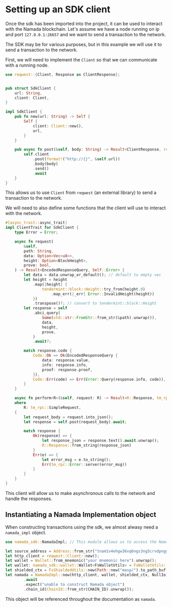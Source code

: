 # Setting up an SDK client

Once the sdk has been imported into the project, it can be used to interact with the Namada blockchain.
Let's assume we have a node running on ip and port `127.0.0.1:26657` and we want to send a transaction to the network.

The SDK may be for various purposes, but in this example we will use it to send a transaction to the network.

First, we will need to implement the `Client` so that we can communicate with a running node.

```rust
use reqwest::{Client, Response as ClientResponse};


pub struct SdkClient {
    url: String,
    client: Client,
}

impl SdkClient {
    pub fn new(url: String) -> Self {
        Self {
            client: Client::new(),
            url,
        }
    }

    pub async fn post(&self, body: String) -> Result<ClientResponse, reqwest::Error> {
        self.client
            .post(format!("http://{}", &self.url))
            .body(body)
            .send()
            .await
    }
}
```

This allows us to use `Client` from `reqwest` (an external library) to send a transaction to the network.

We will need to also define some functions that the client will use to interact with the network.

```rust
#[async_trait::async_trait]
impl ClientTrait for SdkClient {
    type Error = Error;

    async fn request(
        &self,
        path: String,
        data: Option<Vec<u8>>,
        height: Option<BlockHeight>,
        prove: bool,
    ) -> Result<EncodedResponseQuery, Self::Error> {
        let data = data.unwrap_or_default(); // default to empty vec
        let height = height
            .map(|height| {
                tendermint::block::Height::try_from(height.0)
                    .map_err(|_err| Error::InvalidHeight(height))
            })
            .transpose()?; // convert to tendermint::block::Height
        let response = self
            .abci_query(
                Some(std::str::FromStr::from_str(&path).unwrap()),
                data,
                height,
                prove,
            )
            .await?;

        match response.code {
            Code::Ok => Ok(EncodedResponseQuery {
                data: response.value,
                info: response.info,
                proof: response.proof,
            }),
            Code::Err(code) => Err(Error::Query(response.info, code)),
        }
    }

    async fn perform<R>(&self, request: R) -> Result<R::Response, tm_rpc::Error>
    where
        R: tm_rpc::SimpleRequest,
    {
        let request_body = request.into_json();
        let response = self.post(request_body).await;

        match response {
            Ok(response) => {
                let response_json = response.text().await.unwrap();
                R::Response::from_string(response_json)
            }
            Err(e) => {
                let error_msg = e.to_string();
                Err(tm_rpc::Error::server(error_msg))
            }
        }
    }
}
```

This client will allow us to make asynchronous calls to the network and handle the responses.

## Instantiating a Namada Implementation object

When constructing transactions using the sdk, we almost alwasy need a `namada_impl` object. 

```rust
use namada_sdk::NamadaImpl; // This module allows us to access the NamadaImpl struct, which is needed for most transactions

let source_address = Address::from_str("tnam1v4ehgw36xq6ngs3ng5crvdpngg6yvsecx4znjdfegyurgwzzx4pyywfexuuyys69gc6rzdfnryrntx").unwrap();
let http_client = reqwest::Client::new();
let wallet = Wallet::from_mnemonic("your mnemonic here").unwrap();
let wallet: namada_sdk::wallet::Wallet<FsWalletUtils> = FsWalletUtils::new(PathBuf::from("wallet.toml"));
let shielded_ctx = FsShieldedUtils::new(Path::new("masp/").to_path_buf());
let namada = NamadaImpl::new(http_client, wallet, shielded_ctx, NullIo)
        .await
        .expect("unable to construct Namada object")
        .chain_id(ChainId::from_str(CHAIN_ID).unwrap());
```

This object will be referenced throughout the documentation as `namada`.
